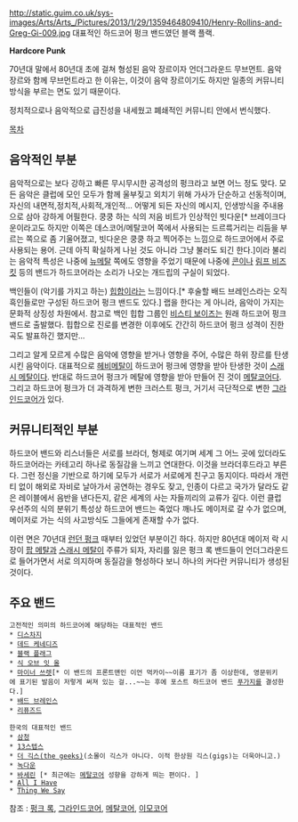 http://static.guim.co.uk/sys-images/Arts/Arts_/Pictures/2013/1/29/1359464809410/Henry-Rollins-and-Greg-Gi-009.jpg
대표적인 하드코어 펑크 밴드였던 블랙 플랙.

'''Hardcore Punk'''

70년대 말에서 80년대 초에 걸쳐 형성된 음악 장르이자 언더그라운드 무브먼트.
음악 장르와 함께 무브먼트라고 한 이유는, 이것이 음악 장르이기도 하지만 일종의 커뮤니티 방식을 부르는 면도 있기 때문이다.

정치적으로나 음악적으로 급진성을 내세웠고 폐쇄적인 커뮤니티 안에서 번식했다.

[[목차]]

== 음악적인 부분 ==
음악적으로는 보다 강하고 빠른 무시무시한 공격성의 펑크라고 보면 어느 정도 맞다. 모든 음악은 클럽에 모인 모두가 함께 울부짖고 외치기 위해 가사가 단순하고 선동적이며, 자신의 내면적,정치적,사회적,개인적... 어떻게 되든 자신의 메시지, 인생방식을 주내용으로 삼아 강하게 어필한다. 쿵쿵 하는 식의 저음 비트가 인상적인 빗다운[* 브레이크다운이라고도 하지만 이쪽은 데스코어/메탈코어 쪽에서 사용되는 드르륵거리는 리듬을 부르는 쪽으로 좀 기울어졌고, 빗다운은 쿵쿵 하고 찍어주는 느낌으로 하드코어에서 주로 사용되는 용어. 근데 아직 확실하게 나뉜 것도 아니라 그냥 불러도 되긴 한다.]이라 불리는 음악적 특성은 나중에 [[뉴메탈]] 쪽에도 영향을 주었기 때문에 나중에 [[콘]]이나 [[림프 비즈킷]] 등의 밴드가 하드코어라는 소리가 나오는 개드립의 구실이 되었다.

백인들이 (악기를 가지고 하는) [[힙합]]이라는 느낌이다.[* 후술할 배드 브레인스라는 오직 흑인들로만 구성된 하드코어 펑크 밴드도 있다.] 랩을 한다는 게 아니라, 음악이 가지는 문화적 상징성 차원에서. 참고로 백인 힙합 그룹인 [[비스티 보이즈]]는 원래 하드코어 펑크 밴드로 출발했다. 힙합으로 진로를 변경한 이후에도 간간히 하드코어 펑크 성격이 진한 곡도 발표하긴 했지만...

그리고 알게 모르게 수많은 음악에 영향을 받거나 영향을 주어, 수많은 하위 장르를 탄생시킨 음악이다.
대표적으로 [[헤비메탈]]이 하드코어 펑크에 영향을 받아 탄생한 것이 [[스래시 메탈]]이다. 반대로 하드코어 펑크가 메탈에 영향을 받아 만들어 진 것이 [[메탈코어]]다. 그리고 하드코어 펑크가 더 과격하게 변한 크러스트 펑크, 거기서 극단적으로 변한 [[그라인드코어]]가 있다.

== 커뮤니티적인 부분 ==
하드코어 밴드와 리스너들은 서로를 브라더, 형제로 여기며 세계 그 어느 곳에 있더라도 하드코어라는 카테고리 하나로 동질감을 느끼고 연대한다. 이것을 브라더후드라고 부른다. 그런 정신을 기반으로 하기에 모두가 서로가 서로에게 친구고 동지이다. 따라서 개런티 없이 해외로 자비로 날아가서 공연하는 경우도 잦고, 인종이 다르고 국가가 달라도 같은 레이블에서 음반을 낸다든지, 같은 세계의 사는 자들끼리의 교류가 깊다. 이런 클럽 우선주의 식의 분위기 특성상 하드코어 밴드는 죽었다 깨나도 메이저로 갈 수가 없으며, 메이저로 가는 식의 사고방식도 그들에게 존재할 수가 없다.

이런 면은 70년대 [[펑크 록|런던 펑크]] 때부터 있었던 부분이긴 하다. 하지만 80년대 메이저 락 시장이 [[팝 메탈]]과 [[스래시 메탈]]이 주류가 되자, 자리를 잃은 펑크 록 밴드들이 언더그라운드로 들어가면서 서로 의지하며 동질감을 형성하다 보니 하나의 커다란 커뮤니티가 생성된 것이다.

== 주요 밴드 ==

 고전적인 의미의 하드코어에 해당하는 대표적인 밴드
 * [[디스차지]]
 * [[데드 케네디즈]] 
 * [[블랙 플래그]] 
 * [[식 오브 잇 올]] 
 * [[마이너 쓰렛]][* 이 밴드의 프론트맨인 이언 먹카이~~이름 표기가 좀 이상한데, 영문위키에 표기된 발음이 저렇게 써져 있는 걸...~~는 후에 포스트 하드코어 밴드 [[푸가지]]를 결성한다.] 
 * [[배드 브레인스]]
 * [[리퓨즈드]]

 한국의 대표적인 밴드 
 * [[삼청]]
 * [[13스텝스]]
 * [[더 긱스(the geeks)]](소몰이 긱스가 아니다. 이적 한상원 긱스(gigs)는 더욱아니고.)
 * [[녹다운]]
 * [[바세린]] [* 최근에는 [[메탈코어]] 성향을 강하게 띄는 편이다. ]
 * [[All I Have]]
 * [[Thing We Say]]
참조 : [[펑크 록]], [[그라인드코어]], [[메탈코어]], [[이모코어]]
